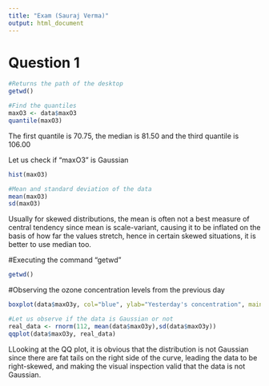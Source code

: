 ---
title: "Exam (Sauraj Verma)"
output: html_document
---


# Question 1
```{r}
#Returns the path of the desktop
getwd()
```
```{r}
#Find the quantiles
maxO3 <- data$maxO3
quantile(maxO3)
```
The first quantile is 70.75, the median is 81.50 and the third quantile is 106.00

Let us check if "maxO3" is Gaussian
```{r}
hist(maxO3)
```
```{r}
#Mean and standard deviation of the data 
mean(maxO3)
sd(maxO3)
```

Usually for skewed distributions, the mean is often not a best measure of central tendency since mean is scale-variant, causing it to be inflated on the basis of how far the values stretch, hence in certain skewed situations, it is better to use median too.

#Executing the command "getwd"
```{r}
getwd()
```

#Observing the ozone concentration levels from the previous day
```{r}
boxplot(data$maxO3y, col="blue", ylab="Yesterday's concentration", main="Ozone concentration observed the day before (B00780619)")
```
```{r}
#Let us observe if the data is Gaussian or not
real_data <- rnorm(112, mean(data$maxO3y),sd(data$maxO3y))
qqplot(data$maxO3y, real_data)

```
LLooking at the QQ plot, it is obvious that the distribution is not Gaussian since there are fat tails on the right side of the curve, leading the data to be right-skewed, and making the visual inspection valid that the data is not Gaussian.
